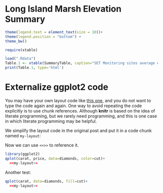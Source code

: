 Long Island Marsh Elevation Summary
========================================================
```{r my-layout,echo=FALSE, eval=FALSE}
theme(legend.text = element_text(size = 10))+
theme(legend.position = "bottom") + 
theme_bw()
```



```{r echo=FALSE, results='asis'}
require(xtable)

load(".Rdata")
Table.1 <- xtable(SummaryTable, caption="SET Monitoring sites average elevation change (mm/year +/- SE)", digits=1)
print(Table.1, type='html')
```

# Externalize ggplot2 code
 
You may have your own layout code like [this one](http://stackoverflow.com/q/14802183/559676), and you do not want to type the code again and again. One way to avoid repeating the code explicitly is to use chunk references. Although **knitr** is based on the idea of literate programming, but we rarely need programming, and this is one case in which literate programming may be helpful.

We simplify the layout code in the original post and put it in a code chunk named `my-layout`:


Now we can use `<<>>` to reference it.

```{r test-a}
library(ggplot2)
qplot(carat, price, data=diamonds, color=cut)+
  <<my-layout>>
```

Another test:

```{r test-b}
qplot(carat, data=diamonds, fill=cut)+
  <<my-layout>>
```